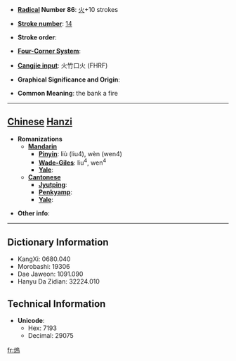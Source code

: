 * '''[[Wiktionary:Chinese radical index| Radical]] Number 86''': [[Wiktionary:Chinese radical index 火|火]]+10 strokes

* '''[[Wiktionary:Chinese total strokes index|Stroke number]]''': [[Wiktionary:Chinese total strokes index 14|14]]

* '''Stroke order''': 

* '''[[Wiktionary:Chinese four corner index|Four-Corner System]]''': 

* '''[[Wiktionary:Chinese Cangjie index|Cangjie input]]''': 火竹口火 (FHRF)

* '''Graphical Significance and Origin''': 

* '''Common Meaning''': the bank a fire

----

== [[Chinese]] [[Hanzi]] ==

* '''Romanizations'''
** '''[[Mandarin]]'''
*** '''[[Pinyin]]''': liù (liu4), wèn (wen4)
*** '''[[Wade-Giles]]''': liu<sup>4</sup>, wen<sup>4</sup>
*** '''[[Yale]]''': 
** '''[[Cantonese]]'''
*** '''[[Jyutping]]''':
*** '''[[Penkyamp]]''': 
*** '''[[Yale]]''': 

* '''Other info''': 

----

== Dictionary Information ==

* KangXi: 0680.040
* Morobashi: 19306
* Dae Jaweon: 1091.090
* Hanyu Da Zidian: 32224.010

== Technical Information ==

* '''Unicode''':
** Hex: 7193
** Decimal: 29075

[[fr:熓]]